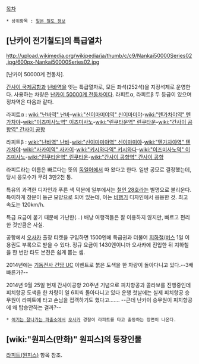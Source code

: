 [[목차]]

 * 상위항목 : [[일본 철도 정보]]

== [난카이 전기철도]의 특급열차 ==
http://upload.wikimedia.org/wikipedia/ja/thumb/c/c9/Nankai50000Series02.jpg/600px-Nankai50000Series02.jpg

'''{{{+1 特急ラピート, rapiito, rapi:t }}}'''
[난카이 50000계 전동차].

[[간사이 국제공항]]과 [[난바역]]을 잇는 특급열차로, 모든 좌석(252석)을 지정석제로 운영한다. 사용하는 차량은 [[난카이 50000계 전동차]]이다. 라피트α, 라피트β 두 등급이 있으며 정차역은 다음과 같다.

라피트α : [[wiki:"난바역" 난바]]-[[wiki:"신이마미야역" 신이마미야]]-[[wiki:"텐가차야역" 텐가차야]]-[[wiki:"이즈미사노역" 이즈미사노]]-[[wiki:"린쿠타운역" 린쿠타운]]-[[wiki:"간사이 공항역" 간사이 공항]]

라피트β : [[wiki:"난바역" 난바]]-[[wiki:"신이마미야역" 신이마미야]]-[[wiki:"텐가차야역" 텐가차야]]-[[wiki:"사카이역" 사카이]]-[[wiki:"키시와다역" 키시와다]]-[[wiki:"이즈미사노역" 이즈미사노]]-[[wiki:"린쿠타운역" 린쿠타운]]-[[wiki:"간사이 공항역" 간사이 공항]]

라피트라는 이름은 빠르다는 뜻의 [[독일어]]에서 따 왔다고 한다. 일반 공모로 결정했는데, 당시 응모수가 무려 3만2천 통. 

특유의 과격한 디자인과 푸른 색 덕분에 일부에서는 [[철인 28호]]라는 별명으로 불리운다. 특이하게 창문이 둥근 모양으로 되어 있는데, 이는 [[비행기]] 디자인에서 응용한 것. 최고 속도는 120km/h. 

특급 요금이 붙기 때문에 가난한(...) 배낭 여행객들은 잘 이용하지 않지만, 빠르고 편리한 것만큼은 사실.

공항에서 [[오사카]] 출장 티켓을 구입하면 1500엔에 특급권과 더불어 [[지하철]]/[[버스]] 1일 이용권도 부록으로 받을 수 있다. 정규 요금이 1430엔이니까 오사카에 진입한 뒤 지하철을 한 번만 타도 본전은 쉽게 뽑는 셈.

2014년에는 [[기동전사 건담 UC]] 이벤트로 붉은 도색을 한 차량이 돌아다니고 있다.--3배 빠른가?--

2014년 9월 25일 현재 간사이공항 20주년 기념으로 피치항공과 콜라보를 진행중인데 피치항공 도색을 한 차량이 일 6회씩 돌아다니고 있다 운행 첫날에는 실제 피치항공 승무원이 라피트에 타고 손님을 접객하기도 했다고....... --근데 난카이 승무원이 피치항공에 왜 탑승안하는 걸까?--

 * [[여기는 잘나가는 파출소]]에서 [[오사카]] 경찰이 라피트를 타고 출동하는 장면이 나온다. 

== [wiki:"원피스(만화)" 원피스]의 등장인물 ==
[[라피트(원피스)]] 항목 참조.
